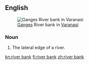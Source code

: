 {{also|riverbank|river-bank}}
==English==
[[File:Ahilya Ghat by the Ganges, Varanasi.jpg|thumb|[[:w:Ganges|Ganges]] River bank in [[:w:Varanasi|Varanasi]]]]

===Noun===
{{en-noun}}

# The lateral edge of a river.

[[kn:river bank]]
[[fi:river bank]]
[[zh:river bank]]